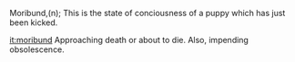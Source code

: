 Moribund,(n); This is the state of conciousness of a puppy which has just been kicked.

[[it:moribund]]
Approaching death or about to die.
Also, impending obsolescence.
